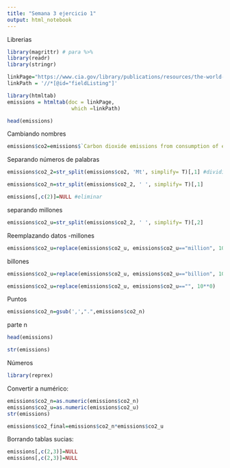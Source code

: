 ---
title: "Semana 3 ejercicio 1"
output: html_notebook
---

Librerias
```{r}
library(magrittr) # para %>%
library(readr)
library(stringr)
```



```{r}
linkPage="https://www.cia.gov/library/publications/resources/the-world-factbook/fields/274.html" 
linkPath = '//*[@id="fieldListing"]'

library(htmltab)
emissions = htmltab(doc = linkPage, 
                     which =linkPath) 

```


```{r}
head(emissions)
```

Cambiando nombres
```{r}
emissions$co2=emissions$`Carbon dioxide emissions from consumption of energy` 
```



Separando números de palabras
```{r}

emissions$co2_2=str_split(emissions$co2, 'Mt', simplify= T)[,1] #dividir

emissions$co2_n=str_split(emissions$co2_2, ' ', simplify= T)[,1]

emissions[,c(2)]=NULL #eliminar

```

separando millones
```{r}
emissions$co2_u=str_split(emissions$co2_2, ' ', simplify= T)[,2]
```

Reemplazando datos
-millones
```{r}
emissions$co2_u=replace(emissions$co2_u, emissions$co2_u=="million", 10**6)
```

billones
```{r}
emissions$co2_u=replace(emissions$co2_u, emissions$co2_u=="billion", 10**9)
```

```{r}
emissions$co2_u=replace(emissions$co2_u, emissions$co2_u=="", 10**0)
```

Puntos
```{r}
emissions$co2_n=gsub(',',".",emissions$co2_n) 
```


parte n
```{r}
head(emissions)
```

```{r}
str(emissions)
```

Números
```{r}
library(reprex)

```

Convertir a numérico:
```{r}
emissions$co2_n=as.numeric(emissions$co2_n)
emissions$co2_u=as.numeric(emissions$co2_u)
str(emissions)
```

```{r}
emissions$co2_final=emissions$co2_n*emissions$co2_u
```


Borrando tablas sucias:
```{r}
emissions[,c(2,3)]=NULL
emissions[,c(2,3)]=NULL
```

